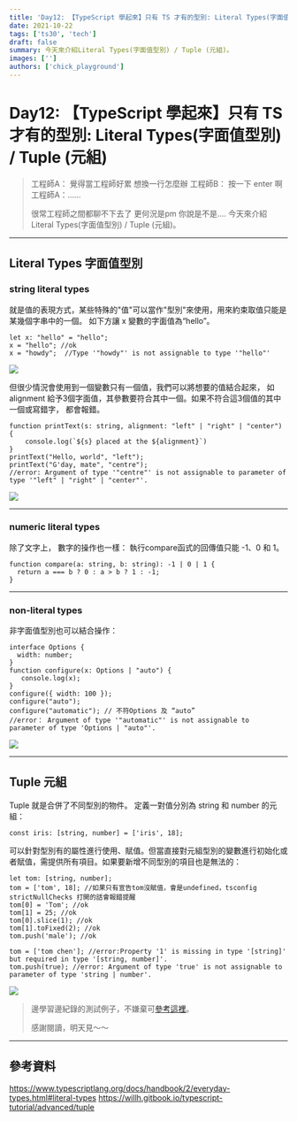 ```yaml
---
title: 'Day12: 【TypeScript 學起來】只有 TS 才有的型別: Literal Types(字面值型別) / Tuple (元組)'
date: 2021-10-22
tags: ['ts30', 'tech']
draft: false
summary: 今天來介紹Literal Types(字面值型別) / Tuple (元組)。
images: ['']
authors: ['chick_playground']
---
```


# Day12: 【TypeScript 學起來】只有 TS 才有的型別: Literal Types(字面值型別) / Tuple (元組)

> 工程師A： 覺得當工程師好累 想換一行怎麼辦
> 工程師B： 按一下 enter 啊
> 工程師A：......
>
> 很常工程師之間都聊不下去了 更何況是pm 你說是不是....
> 今天來介紹Literal Types(字面值型別) / Tuple (元組)。

---

## Literal Types 字面值型別

### string literal types

就是值的表現方式，某些特殊的"值"可以當作"型別"來使用，用來約束取值只能是某幾個字串中的一個。 如下方讓 x 變數的字面值為“hello”。

```typescript=
let x: "hello" = "hello";
x = "hello"; //ok
x = "howdy";  //Type '"howdy"' is not assignable to type '"hello"'
```

![](https://i.imgur.com/cA7a9Mx.png)

但很少情況會使用到一個變數只有一個值，我們可以將想要的值結合起來， 如 alignment 給予3個字面值，其參數要符合其中一個。如果不符合這3個值的其中一個或寫錯字， 都會報錯。

```typescript=
function printText(s: string, alignment: "left" | "right" | "center") {
    console.log(`${s} placed at the ${alignment}`)
}
printText("Hello, world", "left");
printText("G'day, mate", "centre");
//error: Argument of type '"centre"' is not assignable to parameter of type '"left" | "right" | "center"'.
```

![](https://i.imgur.com/GKx1O64.png)

---

### numeric literal types

除了文字上， 數字的操作也一樣：
執行compare函式的回傳值只能 -1、0 和 1。

```typescript=
function compare(a: string, b: string): -1 | 0 | 1 {
  return a === b ? 0 : a > b ? 1 : -1;
}
```

---

### non-literal types

非字面值型別也可以結合操作：

```typescript=
interface Options {
  width: number;
}
function configure(x: Options | "auto") {
   console.log(x);
}
configure({ width: 100 });
configure("auto");
configure("automatic"); // 不符Options 及 “auto”
//error： Argument of type '"automatic"' is not assignable to parameter of type 'Options | "auto"'.
```

![](https://i.imgur.com/IRxwOP4.png)

---

## Tuple 元組

Tuple 就是合併了不同型別的物件。
定義一對值分別為 string 和 number 的元組：

```javascript=
const iris: [string, number] = ['iris', 18];
```

可以針對型別有的屬性進行使用、賦值。但當直接對元組型別的變數進行初始化或者賦值，需提供所有項目。如果要新增不同型別的項目也是無法的：

```typescript=
let tom: [string, number];
tom = ['tom', 18]; //如果只有宣告tom沒賦值，會是undefined，tsconfig strictNullChecks 打開的話會報錯提醒
tom[0] = 'Tom'; //ok
tom[1] = 25; //ok
tom[0].slice(1); //ok
tom[1].toFixed(2); //ok
tom.push('male'); //ok

tom = ['tom chen']; //error:Property '1' is missing in type '[string]' but required in type '[string, number]'.
tom.push(true); //error: Argument of type 'true' is not assignable to parameter of type 'string | number'.
```

![](https://i.imgur.com/ZorCrqV.png)

> 邊學習邊紀錄的測試例子，不嫌棄可[參考這裡](https://github.com/iris1114/typescript-learning/blob/main/day12/src/index.ts)。
>
> 感謝閱讀，明天見～～

---

## 參考資料

https://www.typescriptlang.org/docs/handbook/2/everyday-types.html#literal-types
https://willh.gitbook.io/typescript-tutorial/advanced/tuple
